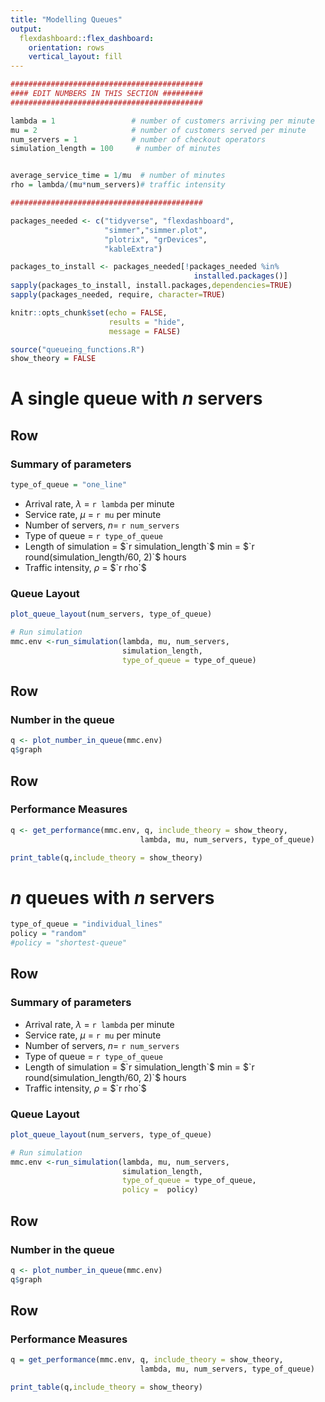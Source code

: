 ---
title: "Modelling Queues"
output: 
  flexdashboard::flex_dashboard:
    orientation: rows
    vertical_layout: fill
---



```{r, echo = FALSE, results = "hide"}
###########################################
#### EDIT NUMBERS IN THIS SECTION #########
###########################################

lambda = 1                 # number of customers arriving per minute
mu = 2                     # number of customers served per minute
num_servers = 1            # number of checkout operators
simulation_length = 100     # number of minutes


average_service_time = 1/mu  # number of minutes 
rho = lambda/(mu*num_servers)# traffic intensity

###########################################
```





```{r setup, include=FALSE, message = FALSE}
packages_needed <- c("tidyverse", "flexdashboard", 
                     "simmer","simmer.plot",
                     "plotrix", "grDevices", 
                     "kableExtra")

packages_to_install <- packages_needed[!packages_needed %in%
                                         installed.packages()]
sapply(packages_to_install, install.packages,dependencies=TRUE)
sapply(packages_needed, require, character=TRUE)

knitr::opts_chunk$set(echo = FALSE, 
                      results = "hide", 
                      message = FALSE)

source("queueing_functions.R")
show_theory = FALSE
```






A single queue with $n$ servers
=====================================  
Row {data-height=200}
-----------------------------------------------------------------------
### **Summary of parameters**

```{r}
type_of_queue = "one_line"
```

* Arrival rate, $\lambda$ = `r lambda` per minute
* Service rate, $\mu$ = `r mu` per minute
* Number of servers, $n$= `r num_servers`
* Type of queue = `r type_of_queue`
* Length of simulation = $`r simulation_length`$ min = $`r round(simulation_length/60, 2)`$ hours
* Traffic intensity, $\rho$ = $`r rho`$ 

### **Queue Layout**

```{r, fig.dim = c(7, 4)}
plot_queue_layout(num_servers, type_of_queue)

```


 
```{r, echo = FALSE, results = "hide"}
# Run simulation
mmc.env <-run_simulation(lambda, mu, num_servers, 
                         simulation_length, 
                         type_of_queue = type_of_queue)
```


Row {data-height=400}
-----------------------------------------------------------------------
### **Number in the queue**

```{r, fig.dim = c(12, 4)}
q <- plot_number_in_queue(mmc.env)
q$graph
```


Row {data-height=300}
-----------------------------------------------------------------------
### **Performance Measures**
```{r, results = "asis"}
q <- get_performance(mmc.env, q, include_theory = show_theory,
                             lambda, mu, num_servers, type_of_queue)

print_table(q,include_theory = show_theory)
```


$n$ queues with $n$ servers {data-orientation=rows}
=====================================  


```{r}
type_of_queue = "individual_lines"
policy = "random"
#policy = "shortest-queue"

```

Row {data-height=200}
-----------------------------------------------------------------------
### **Summary of parameters**

* Arrival rate, $\lambda$ = `r lambda` per minute
* Service rate, $\mu$ = `r mu` per minute
* Number of servers, $n$= `r num_servers`
* Type of queue = `r type_of_queue`
* Length of simulation = $`r simulation_length`$ min = $`r round(simulation_length/60, 2)`$ hours
* Traffic intensity, $\rho$ = $`r rho`$ 


### **Queue Layout**

```{r, fig.dim = c(7, 4)}
plot_queue_layout(num_servers, type_of_queue)

```


 


```{r, echo = FALSE, results = "hide"}
# Run simulation
mmc.env <-run_simulation(lambda, mu, num_servers, 
                         simulation_length, 
                         type_of_queue = type_of_queue,
                         policy =  policy)
```


 

Row {data-height=400}
-----------------------------------------------------------------------
### **Number in the queue**

```{r, fig.dim = c(12, 4)}
q <- plot_number_in_queue(mmc.env)
q$graph
```


Row {data-height=300}
-----------------------------------------------------------------------

### **Performance Measures**
```{r, results = "asis"}
q = get_performance(mmc.env, q, include_theory = show_theory,
                             lambda, mu, num_servers, type_of_queue)

print_table(q,include_theory = show_theory)
```




